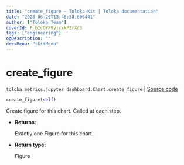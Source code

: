 ```yaml
---
title: "create_figure — Toloka-Kit | Toloka documentation"
date: "2023-06-20T13:46:58.806441"
author: ["Toloka Team"]
coverId: F_bIcOYF9yjrxkPZrXc3
tags: ["engineering"]
ogDescription: ""
docsMenu: "tkitMenu"
---
```


# create_figure

`toloka.metrics.jupyter_dashboard.Chart.create_figure` | [Source code](https://github.com/Toloka/toloka-kit/blob/v1.2.0/src/metrics/jupyter_dashboard.py#L137)

```python
create_figure(self)
```

Create figure for this chart. Called at each step.

* **Returns:**

  Exactly one Figure for this chart.

* **Return type:**

  Figure